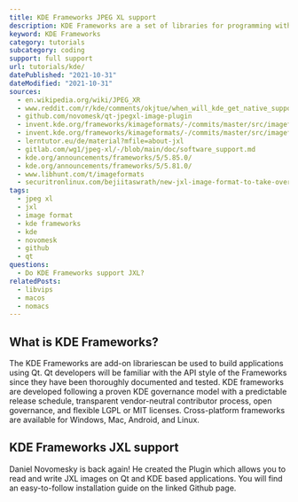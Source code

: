 ```yaml
---
title: KDE Frameworks JPEG XL support
description: KDE Frameworks are a set of libraries for programming with Qt. Learn how to use JXL images within KDE.
keyword: KDE Frameworks
category: tutorials
subcategory: coding
support: full support
url: tutorials/kde/
datePublished: "2021-10-31"
dateModified: "2021-10-31"
sources:
  - en.wikipedia.org/wiki/JPEG_XR
  - www.reddit.com/r/kde/comments/okjtue/when_will_kde_get_native_support_for_jpeg_xl_jxl/
  - github.com/novomesk/qt-jpegxl-image-plugin
  - invent.kde.org/frameworks/kimageformats/-/commits/master/src/imageformats/heif.cpp
  - invent.kde.org/frameworks/kimageformats/-/commits/master/src/imageformats/avif.cpp
  - lerntutor.eu/de/material?mfile=about-jxl
  - gitlab.com/wg1/jpeg-xl/-/blob/main/doc/software_support.md
  - kde.org/announcements/frameworks/5/5.85.0/
  - kde.org/announcements/frameworks/5/5.81.0/
  - www.libhunt.com/t/imageformats
  - securitronlinux.com/bejiitaswrath/new-jxl-image-format-to-take-over-the-internet/
tags:
  - jpeg xl
  - jxl
  - image format
  - kde frameworks
  - kde
  - novomesk
  - github
  - qt
questions:
  - Do KDE Frameworks support JXL?
relatedPosts:
  - libvips
  - macos
  - nomacs
---
```


## What is KDE Frameworks?

The KDE Frameworks are add-on librariescan be used to build applications using Qt. Qt developers will be familiar with the API style of the Frameworks since they have been thoroughly documented and tested. KDE frameworks are developed following a proven KDE governance model with a predictable release schedule, transparent vendor-neutral contributor process, open governance, and flexible LGPL or MIT licenses. Cross-platform frameworks are available for Windows, Mac, Android, and Linux.

## KDE Frameworks JXL support

Daniel Novomesky is back again! He created the Plugin <Link href="github.com/novomesk/qt-jpegxl-image-plugin" text="qt-jpegxl-image-plugin"/> which allows you to read and write JXL images on Qt and KDE based applications. You will find an easy-to-follow installation guide on the linked Github page.
